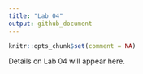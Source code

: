 ---
title: "Lab 04"
output: github_document
---

```{r setup, include=FALSE}
knitr::opts_chunk$set(comment = NA)
```

Details on Lab 04 will appear here.

